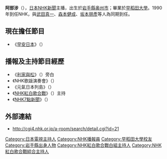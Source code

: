 {{Infobox announcer
| name                = 阿部涉
| image               = 
| original_text       = {{lang|ja|阿部渉}}
| original_spelling   = {{lang|ja|あべ わたる}}
| sex                 = 男
| abbreviated_nam     =
| born                = {{Birth date and age|1967|10|7}}
| dead                = 
| locality            = {{flagicon|JPN}} 岩手縣奥州市
| education           = {{flagicon|JPN}} [[早稻田大學|早稻田大學]]法學系畢業
| employment_histary  = 
| employment_main     = 
| homepage            =  [http://cgi4.nhk.or.jp/a-room/search/detail.cgi?id=21 {{lang|ja|アナウンスルーム 阿部渉}}]
| footnotes           =
| width               = 320px
}}
'''阿部涉'''（{{bd|1967年|10月7日|||Abe Wataru}}），[[日本|日本]][[NHK新聞|NHK新聞]]主播，出生於[[岩手縣|岩手縣]][[奥州市|奥州市]]；畢業於[[早稻田大學|早稻田大學]]。1990年到任NHK，與[[武田真一|武田真一]]、[[森本健成|森本健成]]、[[坂本朋彥|坂本朋彥]]等人為同期到任。

== 現在擔任節目 ==
*《[[早安日本|早安日本]]》（{{lang|ja|NHKニュースおはよう日本}}）

== 播報及主持節目經歷 ==
*《[[利家與松|利家與松]]》（{{lang|ja|利家とまつ〜加賀百万石物語〜}}）旁白
*《NHK歌謡演奏會》（{{lang|ja|NHK歌謡コンサート}}）
*《元氣日本列島》（{{lang|ja|お元気ですか日本列島}}）
*《[[NHK紅白歌合戰|NHK紅白歌合戰]]》（{{lang|ja|NHK紅白歌合戦}}）主持
*《[[NHK7點新聞|NHK7點新聞]]》（{{lang|ja|NHKニュース7}}）

== 外部連結 ==
* http://cgi4.nhk.or.jp/a-room/search/detail.cgi?id=21 {{Wayback|url=http://cgi4.nhk.or.jp/a-room/search/detail.cgi?id=21 |date=20161126130413 }}

{{start box}}
{{s-before|[[畠山智之|畠山智之]]|2000年3月27日─2006年4月2日}}
{{s-title|《[[NHK7點新聞|NHK7點新聞]]》[[新聞主播|主播]]|2006年4月3日—2008年3月30日}}
{{s-after|[[武田真一|武田真一]]|2008年3月31日—現任}}
{{end box}}

{{NHK紅白歌合戰紅組白組主持人}}
{{NHK紅白歌合戰綜合主持人}}
{{NHK7點新聞歷任主播與氣象預報員}}

{{DEFAULTSORT:Abe Wataru}}
[[Category:日本電視主持人|Category:日本電視主持人]]
[[Category:NHK播報員|Category:NHK播報員]]
[[Category:早稻田大學校友|Category:早稻田大學校友]]
[[Category:岩手縣出身人物|Category:岩手縣出身人物]]
[[Category:NHK紅白歌合戰白組主持人|Category:NHK紅白歌合戰白組主持人]]
[[Category:NHK紅白歌合戰綜合主持人|Category:NHK紅白歌合戰綜合主持人]]